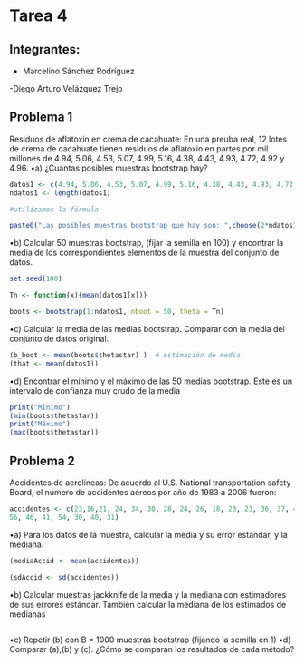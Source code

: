 # Tarea 4

## Integrantes:

- Marcelino Sánchez Rodríguez

-Diego Arturo Velázquez Trejo

## Problema 1

Residuos de aflatoxin en crema de cacahuate: En una preuba real, 12 lotes de crema de cacahuate tienen
residuos de aflatoxin en partes por mil millones de 4.94, 5.06, 4.53, 5.07, 4.99, 5.16, 4.38, 4.43, 4.93, 4.72, 4.92
y 4.96.
•a) ¿Cuántas posibles muestras bootstrap hay?

```r
datos1 <- c(4.94, 5.06, 4.53, 5.07, 4.99, 5.16, 4.38, 4.43, 4.93, 4.72, 4.92,4.96)
ndatos1 <- length(datos1)

#utilizamos la fórmula

paste0("Las posibles muestras bootstrap que hay son: ",choose(2*ndatos1-1, ndatos1))
```

•b) Calcular 50 muestras bootstrap, (fijar la semilla en 100) y encontrar la media de los correspondientes
elementos de la muestra del conjunto de datos.

```r
set.seed(100)

Tn <- function(x){mean(datos1[x])}

boots <- bootstrap(1:ndatos1, nboot = 50, theta = Tn)
```

•c) Calcular la media de las medias bootstrap. Comparar con la media del conjunto de datos original.

```r
(b_boot <- mean(boots$thetastar) )  # estimación de media
(that <- mean(datos1))
```


•d) Encontrar el mínimo y el máximo de las 50 medias bootstrap. Este es un intervalo de confianza muy crudo de la media
```r
print("Mínimo")
(min(boots$thetastar))
print("Máximo")
(max(boots$thetastar))
```


## Problema 2

Accidentes de aerolíneas: De acuerdo al U.S. National transportation safety Board, el número de accidentes
aéreos por año de 1983 a 2006 fueron:
```r
accidentes <- c(23,16,21, 24, 34, 30, 28, 24, 26, 18, 23, 23, 36, 37, 49, 50, 51,
56, 46, 41, 54, 30, 40, 31)
```
•a) Para los datos de la muestra, calcular la media y su error estándar, y la mediana.

```r
(mediaAccid <- mean(accidentes))

(sdAccid <- sd(accidentes))
```

•b) Calcular muestras jackknife de la media y la mediana con estimadores de sus errores estándar.
También calcular la mediana de los estimados de medianas

```r

```
•c) Repetir (b) con B = 1000 muestras bootstrap (fijando la semilla en 1)
•d) Comparar (a),(b) y (c). ¿Cómo se comparan los resultados de cada método?

